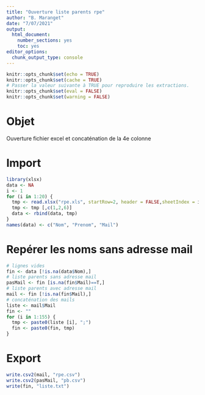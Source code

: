 ---
title: "Ouverture liste parents rpe"
author: "B. Maranget"
date: "7/07/2021"
output: 
  html_document: 
    number_sections: yes
    toc: yes
editor_options: 
  chunk_output_type: console
---


```{r setup, include=FALSE}
knitr::opts_chunk$set(echo = TRUE)
knitr::opts_chunk$set(cache = TRUE)
# Passer la valeur suivante à TRUE pour reproduire les extractions.
knitr::opts_chunk$set(eval = FALSE)
knitr::opts_chunk$set(warning = FALSE)
```


# Objet

Ouverture fichier excel et concaténation de la 4e colonne


# Import

```{r}
library(xlsx)
data <- NA
i <- 1
for (i in 1:20) {
  tmp <- read.xlsx("rpe.xls", startRow=2, header = FALSE,sheetIndex = i, encoding = "UTF-8")
  tmp <- tmp [,c(1,2,6)]
  data <- rbind(data, tmp)
}
names(data) <- c("Nom", "Prenom", "Mail")
```

# Repérer les noms sans adresse mail


```{r}
# lignes vides
fin <- data [!is.na(data$Nom),]
# liste parents sans adresse mail
pasMail <- fin [is.na(fin$Mail)==T,]
# liste parents avec adresse mail
mail <- fin [!is.na(fin$Mail),]
# concaténation des mails
liste <- mail$Mail
fin <- ""
for (i in 1:155) {
  tmp <- paste0(liste [i], ";")
  fin <- paste0(fin, tmp)
}

```




# Export

```{r}
write.csv2(mail, "rpe.csv")
write.csv2(pasMail, "pb.csv")
write(fin, "liste.txt")
```

